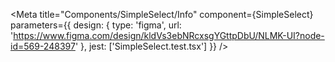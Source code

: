 
<Meta
  title="Components/SimpleSelect/Info"
  component={SimpleSelect}
  parameters={{
    design: {
      type: 'figma',
      url: 'https://www.figma.com/design/kldVs3ebNRcxsgYGttpDbU/NLMK-UI?node-id=569-248397'
    },
    jest: ['SimpleSelect.test.tsx']
  }}
/>

<Story of={DecoratorDefault} />

<Unstyled>
  <Stories />
</Unstyled>
